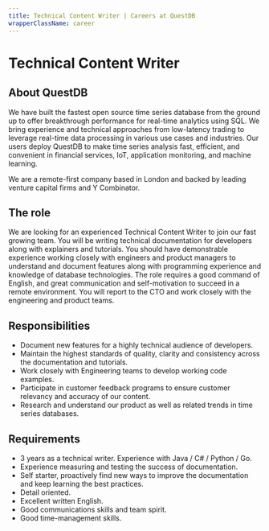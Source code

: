 ```yaml
---
title: Technical Content Writer | Careers at QuestDB
wrapperClassName: career
---
```



<h1>Technical Content Writer</h1>

<h2> About QuestDB</h2>

We have built the fastest open source time series database from the ground up to
offer breakthrough performance for real-time analytics using SQL. We bring
experience and technical approaches from low-latency trading to leverage
real-time data processing in various use cases and industries. Our users deploy
QuestDB to make time series analysis fast, efficient, and convenient in
financial services, IoT, application monitoring, and machine learning.

We are a remote-first company based in London and backed by leading venture
capital firms and Y Combinator.

<h2>The role</h2>

We are looking for an experienced Technical Content Writer to join our fast
growing team. You will be writing technical documentation for developers along
with explainers and tutorials. You should have demonstrable experience working
closely with engineers and product managers to understand and document features
along with programming experience and knowledge of database technologies. The
role requires a good command of English, and great communication and
self-motivation to succeed in a remote environment. You will report to the CTO
and work closely with the engineering and product teams.

<h2>Responsibilities</h2>

- Document new features for a highly technical audience of developers.
- Maintain the highest standards of quality, clarity and consistency across the
  documentation and tutorials.
- Work closely with Engineering teams to develop working code examples.
- Participate in customer feedback programs to ensure customer relevancy and
  accuracy of our content.
- Research and understand our product as well as related trends in time series
  databases.

<h2>Requirements</h2>

- 3 years as a technical writer. Experience with Java / C# / Python / Go.
- Experience measuring and testing the success of documentation.
- Self starter, proactively find new ways to improve the documentation and keep
  learning the best practices.
- Detail oriented.
- Excellent written English.
- Good communications skills and team spirit.
- Good time-management skills.

<CareerEmailUs title="Technical Content Writer" />
